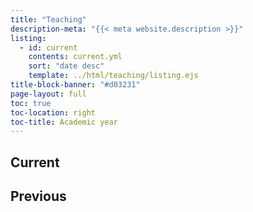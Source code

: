 ```yaml
---
title: "Teaching"
description-meta: "{{< meta website.description >}}"
listing:
  - id: current
    contents: current.yml
    sort: "date desc"
    template: ../html/teaching/listing.ejs
title-block-banner: "#d03231"
page-layout: full
toc: true
toc-location: right
toc-title: Academic year
---
```


## Current

:::{#current}
:::

## Previous

:::{#previous}
:::


